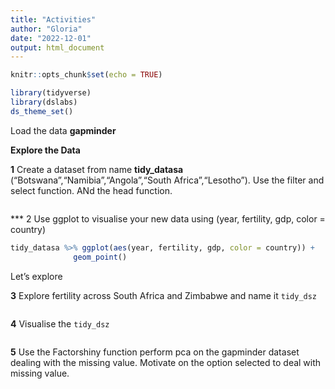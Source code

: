 ---
title: "Activities"
author: "Gloria"
date: "2022-12-01"
output: html_document
---

```{r setup, include=FALSE}
knitr::opts_chunk$set(echo = TRUE)
```

```{r, message=FALSE, warning=FALSE}
library(tidyverse)
library(dslabs)
ds_theme_set()
```

Load the data **gapminder**


**Explore the Data**

**1** Create a dataset from name **tidy_datasa** ("Botswana","Namibia","Angola","South Africa","Lesotho"). Use the filter and select function. ANd the head function.

```{r}

```

*** 2 Use ggplot to visualise your new data using (year, fertility, gdp, color = country)
 
```{r, warning=FALSE}
tidy_datasa %>% ggplot(aes(year, fertility, gdp, color = country)) +
              geom_point()
```
  
Let's explore


**3** Explore fertility across South Africa and Zimbabwe and name it `tidy_dsz`

```{r}


```
**4** Visualise the `tidy_dsz`

```{r, warning=FALSE}

```
**5** Use the Factorshiny function perform pca on the gapminder dataset dealing with the missing value. Motivate on the option selected to deal with missing value. 

```{r}


```